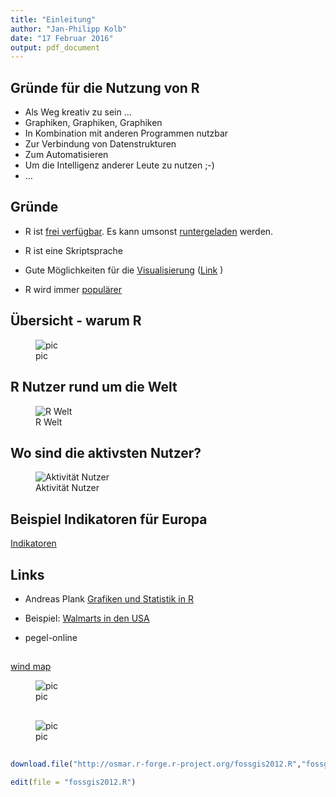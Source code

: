```yaml
---
title: "Einleitung"
author: "Jan-Philipp Kolb"
date: "17 Februar 2016"
output: pdf_document
---
```


## Gründe für die Nutzung von R

- Als Weg kreativ zu sein ...
- Graphiken, Graphiken, Graphiken
- In Kombination mit anderen Programmen nutzbar
- Zur Verbindung von Datenstrukturen
- Zum Automatisieren
- Um die Intelligenz anderer Leute zu nutzen ;-)
- ...


## Gründe

- R ist [frei verfügbar](http://www.inside-r.org/why-use-r). Es kann umsonst [runtergeladen](http://mirrors.softliste.de/cran/) werden.

- R ist eine Skriptsprache 
- Gute Möglichkeiten für die [Visualisierung](http://research.stowers-institute.org/efg/R/) ([Link](http://www.sr.bham.ac.uk/~ajrs/R/r-gallery.html) )

- R wird immer [populärer](https://twitter.com/josiahjdavis/status/559778930476220418)

## Übersicht - warum R

![pic](http://d287f0h5fel5hu.cloudfront.net/blog/wp-content/uploads/2013/06/bar-learn-r-img11.png)

## R Nutzer rund um die Welt

![R Welt](http://revolution-computing.typepad.com/.a/6a010534b1db25970b0191035099d8970c-pi)

## Wo sind die aktivsten Nutzer?

![Aktivität Nutzer](http://spatial.ly/wp-content/uploads/2013/06/r_activity.png)

## Beispiel Indikatoren für Europa

[Indikatoren](https://japhilko.shinyapps.io/Choropleths/)

## Links

- Andreas Plank [Grafiken und Statistik in R](http://www.chironomidaeproject.com/fileadmin/downloads/Formeln_in_R.pdf)

- Beispiel: [Walmarts in den USA](https://rpubs.com/Radcliffe/walmart)

- pegel-online

## 

[wind map](http://hint.fm/wind/)

![pic](http://www.flowjustflow.com/wp-content/gallery/hint-fm/high-res-3600.jpg)

## 

![pic](http://driven-by-data.net/images/working-women-full.png)

## 



```r
download.file("http://osmar.r-forge.r-project.org/fossgis2012.R","fossgis2012.R")

edit(file = "fossgis2012.R")
```

